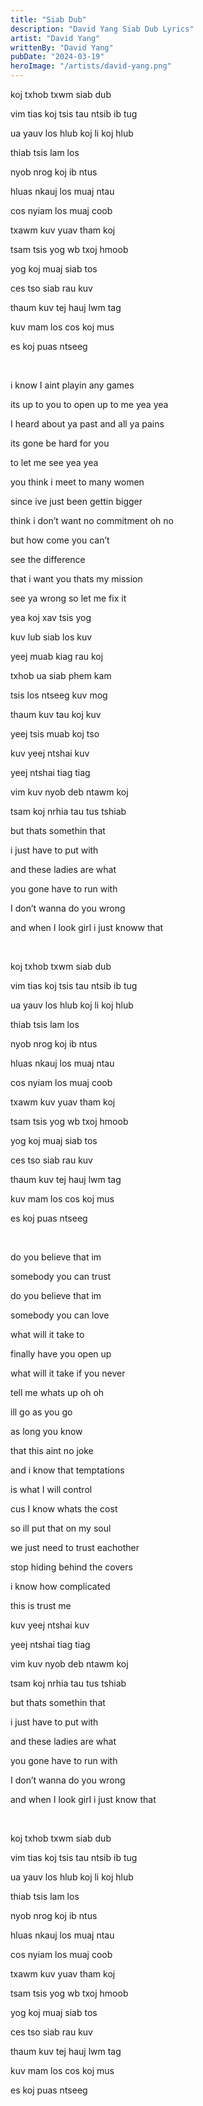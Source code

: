 ```yaml
---
title: "Siab Dub"
description: "David Yang Siab Dub Lyrics"
artist: "David Yang"
writtenBy: "David Yang"
pubDate: "2024-03-19"
heroImage: "/artists/david-yang.png"
---
```


koj txhob txwm siab dub

vim tias koj tsis tau ntsib ib tug

ua yauv los hlub koj li koj hlub

thiab tsis lam los

nyob nrog koj ib ntus

hluas nkauj los muaj ntau

cos nyiam los muaj coob

txawm kuv yuav tham koj

tsam tsis yog wb txoj hmoob

yog koj muaj siab tos

ces tso siab rau kuv

thaum kuv tej hauj lwm tag

kuv mam los cos koj mus

es koj puas ntseeg

<br />

i know I aint playin any games

its up to you to open up to me yea yea

I heard about ya past and all ya pains

its gone be hard for you

to let me see yea yea

you think i meet to many women

since ive just been gettin bigger

think i don’t want no commitment oh no

but how come you can’t

see the difference

that i want you thats my mission

see ya wrong so let me fix it

yea koj xav tsis yog

kuv lub siab los kuv

yeej muab kiag rau koj

txhob ua siab phem kam

tsis los ntseeg kuv mog

thaum kuv tau koj kuv

yeej tsis muab koj tso

kuv yeej ntshai kuv

yeej ntshai tiag tiag

vim kuv nyob deb ntawm koj

tsam koj nrhia tau tus tshiab

but thats somethin that

i just have to put with

and these ladies are what

you gone have to run with

I don’t wanna do you wrong

and when I look girl i just knoww that

<br />

koj txhob txwm siab dub

vim tias koj tsis tau ntsib ib tug

ua yauv los hlub koj li koj hlub

thiab tsis lam los

nyob nrog koj ib ntus

hluas nkauj los muaj ntau

cos nyiam los muaj coob

txawm kuv yuav tham koj

tsam tsis yog wb txoj hmoob

yog koj muaj siab tos

ces tso siab rau kuv

thaum kuv tej hauj lwm tag

kuv mam los cos koj mus

es koj puas ntseeg

<br />

do you believe that im

somebody you can trust

do you believe that im

somebody you can love

what will it take to

finally have you open up

what will it take if you never

tell me whats up oh oh

ill go as you go

as long you know

that this aint no joke

and i know that temptations

is what I will control

cus I know whats the cost

so ill put that on my soul

we just need to trust eachother

stop hiding behind the covers

i know how complicated

this is trust me

kuv yeej ntshai kuv

yeej ntshai tiag tiag

vim kuv nyob deb ntawm koj

tsam koj nrhia tau tus tshiab

but thats somethin that

i just have to put with

and these ladies are what

you gone have to run with

I don’t wanna do you wrong

and when I look girl i just know that

<br />

koj txhob txwm siab dub

vim tias koj tsis tau ntsib ib tug

ua yauv los hlub koj li koj hlub

thiab tsis lam los

nyob nrog koj ib ntus

hluas nkauj los muaj ntau

cos nyiam los muaj coob

txawm kuv yuav tham koj

tsam tsis yog wb txoj hmoob

yog koj muaj siab tos

ces tso siab rau kuv

thaum kuv tej hauj lwm tag

kuv mam los cos koj mus

es koj puas ntseeg
